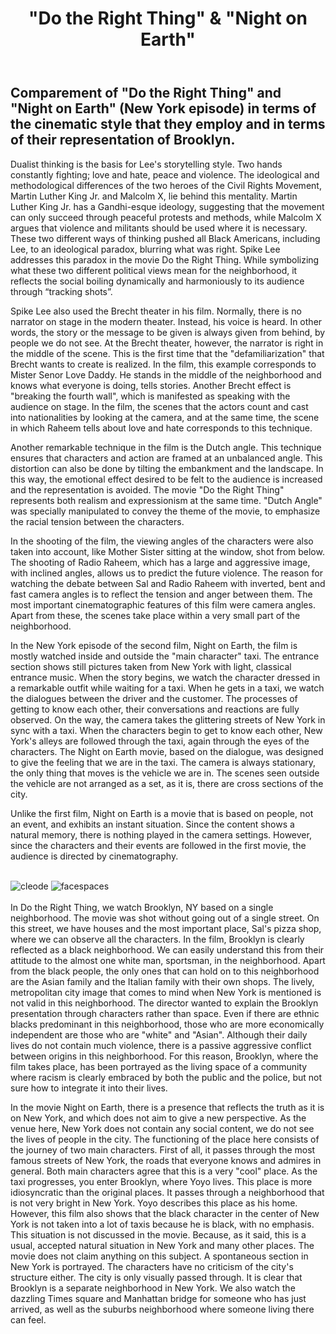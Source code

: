 ﻿---
title: '"Do the Right Thing" & "Night on Earth"'
publishedAt: '2020-03-22'
summary: 'This is the summary of our blog post! This is the summary of our blog post! This is the summary of our blog post!'
---

## **Comparement of "Do the Right Thing" and "Night on Earth" (New York episode) in terms of the cinematic style that they employ and in terms of their representation of Brooklyn.**

Dualist thinking is the basis for Lee's storytelling style. Two hands constantly fighting; love and hate, peace and violence. The ideological and methodological differences of the two heroes of the Civil Rights Movement, Martin Luther King Jr. and Malcolm X, lie behind this mentality. Martin Luther King Jr. has a Gandhi-esque ideology, suggesting that the movement can only succeed through peaceful protests and methods, while Malcolm X argues that violence and militants should be used where it is necessary. These two different ways of thinking pushed all Black Americans, including Lee, to an ideological paradox, blurring what was right. Spike Lee addresses this paradox in the movie Do the Right Thing. While symbolizing what these two different political views mean for the neighborhood, it reflects the social boiling dynamically and harmoniously to its audience through “tracking shots”.

Spike Lee also used the Brecht theater in his film. Normally, there is no narrator on stage in the modern theater. Instead, his voice is heard. In other words, the story or the message to be given is always given from behind, by people we do not see. At the Brecht theater, however, the narrator is right in the middle of the scene. This is the first time that the "defamiliarization" that Brecht wants to create is realized. In the film, this example corresponds to Mister Senor Love Daddy. He stands in the middle of the neighborhood and knows what everyone is doing, tells stories. Another Brecht effect is "breaking the fourth wall", which is manifested as speaking with the audience on stage. In the film, the scenes that the actors count and cast into nationalities by looking at the camera, and at the same time, the scene in which Raheem tells about love and hate corresponds to this technique.

Another remarkable technique in the film is the Dutch angle. This technique ensures that characters and action are framed at an unbalanced angle. This distortion can also be done by tilting the embankment and the landscape. In this way, the emotional effect desired to be felt to the audience is increased and the representation is avoided. The movie "Do the Right Thing" represents both realism and expressionism at the same time. "Dutch Angle" was specially manipulated to convey the theme of the movie, to emphasize the racial tension between the characters.

In the shooting of the film, the viewing angles of the characters were also taken into account, like Mother Sister sitting at the window, shot from below. The shooting of Radio Raheem, which has a large and aggressive image, with inclined angles, allows us to predict the future violence. The reason for watching the debate between Sal and Radio Raheem with inverted, bent and fast camera angles is to reflect the tension and anger between them. The most important cinematographic features of this film were camera angles. Apart from these, the scenes take place within a very small part of the neighborhood.

In the New York episode of the second film, Night on Earth, the film is mostly watched inside and outside the "main character" taxi. The entrance section shows still pictures taken from New York with light, classical entrance music. When the story begins, we watch the character dressed in a remarkable outfit while waiting for a taxi. When he gets in a taxi, we watch the dialogues between the driver and the customer. The processes of getting to know each other, their conversations and reactions are fully observed. On the way, the camera takes the glittering streets of New York in sync with a taxi. When the characters begin to get to know each other, New York's alleys are followed through the taxi, again through the eyes of the characters. The Night on Earth movie, based on the dialogue, was designed to give the feeling that we are in the taxi. The camera is always stationary, the only thing that moves is the vehicle we are in. The scenes seen outside the vehicle are not arranged as a set, as it is, there are cross sections of the city.

Unlike the first film, Night on Earth is a movie that is based on people, not an event, and exhibits an instant situation. Since the content shows a natural memory, there is nothing played in the camera settings. However, since the characters and their events are followed in the first movie, the audience is directed by cinematography.

<br />

<div className="flex justify-center">
  <img
    src="/images/films/nightonearth.jpeg"
    alt="cleode"
    style={{ height: '200px', display: 'inline', marginRight: '30px' }}
  />
  <img
    src="/images/films/dotherightthing.jfif"
    alt="facespaces"
    style={{ height: '200px', display: 'inline' }}
  />
</div>
<br />
In Do the Right Thing, we watch Brooklyn, NY based on a single neighborhood. The
movie was shot without going out of a single street. On this street, we have houses
and the most important place, Sal's pizza shop, where we can observe all the characters.
In the film, Brooklyn is clearly reflected as a black neighborhood. We can easily
understand this from their attitude to the almost one white man, sportsman, in the
neighborhood. Apart from the black people, the only ones that can hold on to this
neighborhood are the Asian family and the Italian family with their own shops. The
lively, metropolitan city image that comes to mind when New York is mentioned is
not valid in this neighborhood. The director wanted to explain the Brooklyn presentation
through characters rather than space. Even if there are ethnic blacks predominant
in this neighborhood, those who are more economically independent are those who are
"white" and "Asian". Although their daily lives do not contain much violence, there
is a passive aggressive conflict between origins in this neighborhood. For this reason,
Brooklyn, where the film takes place, has been portrayed as the living space of a
community where racism is clearly embraced by both the public and the police, but
not sure how to integrate it into their lives.

In the movie Night on Earth, there is a presence that reflects the truth as it is on New York, and which does not aim to give a new perspective. As the venue here, New York does not contain any social content, we do not see the lives of people in the city. The functioning of the place here consists of the journey of two main characters. First of all, it passes through the most famous streets of New York, the roads that everyone knows and admires in general. Both main characters agree that this is a very "cool" place. As the taxi progresses, you enter Brooklyn, where Yoyo lives. This place is more idiosyncratic than the original places. It passes through a neighborhood that is not very bright in New York. Yoyo describes this place as his home. However, this film also shows that the black character in the center of New York is not taken into a lot of taxis because he is black, with no emphasis. This situation is not discussed in the movie. Because, as it said, this is a usual, accepted natural situation in New York and many other places. The movie does not claim anything on this subject. A spontaneous section in New York is portrayed. The characters have no criticism of the city's structure either. The city is only visually passed through. It is clear that Brooklyn is a separate neighborhood in New York. We also watch the dazzling Times square and Manhattan bridge for someone who has just arrived, as well as the suburbs neighborhood where someone living there can feel.

<br/>
<br/>
